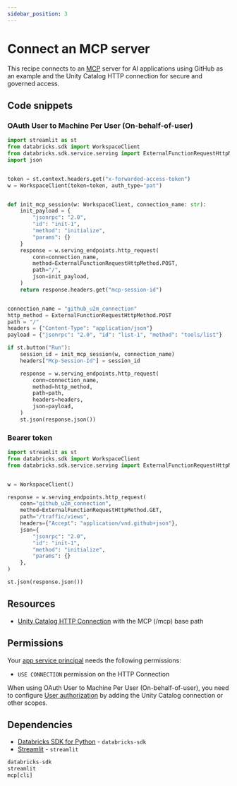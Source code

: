 ```yaml
---
sidebar_position: 3
---
```


# Connect an MCP server

This recipe connects to an [MCP](https://modelcontextprotocol.io/overview) server for AI applications using GitHub as an example and the Unity Catalog HTTP connection for secure and governed access.

## Code snippets

### OAuth User to Machine Per User (On-behalf-of-user)

```python title="app.py"
import streamlit as st
from databricks.sdk import WorkspaceClient
from databricks.sdk.service.serving import ExternalFunctionRequestHttpMethod
import json


token = st.context.headers.get("x-forwarded-access-token")
w = WorkspaceClient(token=token, auth_type="pat")


def init_mcp_session(w: WorkspaceClient, connection_name: str):
    init_payload = {
        "jsonrpc": "2.0",
        "id": "init-1",
        "method": "initialize",
        "params": {}
    }
    response = w.serving_endpoints.http_request(
        conn=connection_name,
        method=ExternalFunctionRequestHttpMethod.POST,
        path="/",
        json=init_payload,
    )
    return response.headers.get("mcp-session-id")


connection_name = "github_u2m_connection"
http_method = ExternalFunctionRequestHttpMethod.POST
path = "/"
headers = {"Content-Type": "application/json"}
payload = {"jsonrpc": "2.0", "id": "list-1", "method": "tools/list"}

if st.button("Run"):
    session_id = init_mcp_session(w, connection_name)
    headers["Mcp-Session-Id"] = session_id

    response = w.serving_endpoints.http_request(
        conn=connection_name,
        method=http_method,
        path=path,
        headers=headers,
        json=payload,
    )
    st.json(response.json())
```

### Bearer token

```python title="app.py"
import streamlit as st
from databricks.sdk import WorkspaceClient
from databricks.sdk.service.serving import ExternalFunctionRequestHttpMethod


w = WorkspaceClient()

response = w.serving_endpoints.http_request(
    conn="github_u2m_connection",
    method=ExternalFunctionRequestHttpMethod.GET,
    path="/traffic/views",
    headers={"Accept": "application/vnd.github+json"},
    json={
        "jsonrpc": "2.0",
        "id": "init-1",
        "method": "initialize",
        "params": {}
    },
)

st.json(response.json())
```

## Resources

- [Unity Catalog HTTP Connection](https://docs.databricks.com/aws/en/query-federation/http) with the MCP (/mcp) base path

## Permissions

Your [app service principal](https://docs.databricks.com/aws/en/dev-tools/databricks-apps/#how-does-databricks-apps-manage-authorization) needs the following permissions:

- `USE CONNECTION` permission on the HTTP Connection

When using OAuth User to Machine Per User (On-behalf-of-user), you need to configure [User authorization](https://docs.databricks.com/aws/en/dev-tools/databricks-apps/auth#user-authorization) by adding the Unity Catalog connection or other scopes.

## Dependencies

- [Databricks SDK for Python](https://pypi.org/project/databricks-sdk/) - `databricks-sdk`
- [Streamlit](https://pypi.org/project/streamlit/) - `streamlit`

```python title="requirements.txt"
databricks-sdk
streamlit
mcp[cli]
```
